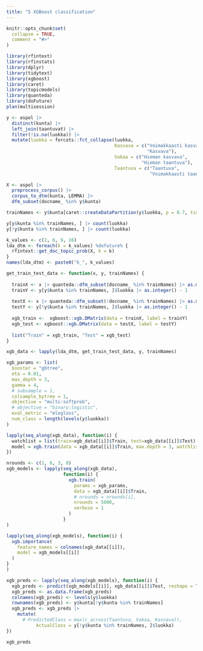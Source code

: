```yaml
---
title: "5 XGBoost classification"
---
```


```r
knitr::opts_chunk$set(
  collapse = TRUE,
  comment = "#>"
)
```

```r
library(rfintext)
library(rfinstats)
library(dplyr)
library(tidytext)
library(xgboost)
library(caret)
library(topicmodels)
library(quanteda)
library(doFuture)
plan(multisession)
```


```r
y <- aspol |>
  distinct(kunta) |>
  left_join(taantuvat) |>
  filter(!is.na(luokka)) |>
  mutate(luokka = forcats::fct_collapse(luokka,
                                        Kasvava = c("Voimakkaasti kasvava",
                                                    "Kasvava"), 
                                        Vakaa = c("Hieman kasvava",
                                                  "Hieman taantuva"),
                                        Taantuva = c("Taantuva",
                                                     "Voimakkaasti taantuva")))
```

```r
X <- aspol |> 
  preprocess_corpus() |> 
  corpus_to_dtm(kunta, LEMMA) |>
  dfm_subset(docname_ %in% y$kunta)
```

```r
trainNames <- y$kunta[caret::createDataPartition(y$luokka, p = 0.7, times = 1)[[1]]]
```

```r
y[y$kunta %in% trainNames, ] |> count(luokka)
y[!y$kunta %in% trainNames, ] |> count(luokka)
```


```r
k_values <- c(2, 6, 9, 16)
lda_dtm <- foreach(k = k_values) %dofuture% {
  rfintext::get_doc_topic_prob(X, k = k)
}
names(lda_dtm) <- paste0("k_", k_values)
```


```r
get_train_test_data <- function(x, y, trainNames) {
  
  trainX <- x |> quanteda::dfm_subset(docname_ %in% trainNames) |> as.matrix()
  trainY <- y[y$kunta %in% trainNames, ]$luokka |> as.integer() - 1
  
  testX <- x |> quanteda::dfm_subset(!docname_ %in% trainNames) |> as.matrix()
  testY <- y[!y$kunta %in% trainNames, ]$luokka |> as.integer() - 1
  
  xgb_train <-  xgboost::xgb.DMatrix(data = trainX, label = trainY)
  xgb_test <- xgboost::xgb.DMatrix(data = testX, label = testY)
  
  list("Train" = xgb_train, "Test" = xgb_test)
}
```

```r
xgb_data <- lapply(lda_dtm, get_train_test_data, y, trainNames)
```

```r
xgb_params <- list(
  booster = "gbtree",
  eta = 0.01,
  max_depth = 3,
  gamma = 4,
  # subsample = 1,
  colsample_bytree = 1,
  objective = "multi:softprob",
  # objective = "binary:logistic",
  eval_metric = "mlogloss",
  num_class = length(levels(y$luokka))
)
```

```r
lapply(seq_along(xgb_data), function(i) {
  watchlist = list(train=xgb_data[[i]]$Train, test=xgb_data[[i]]$Test)
  model = xgb.train(data = xgb_data[[i]]$Train, max.depth = 3, watchlist=watchlist, nrounds = 70)
})
```

```r
nrounds <- c(1, 6, 3, 8)
xgb_models <- lapply(seq_along(xgb_data),
                     function(i) {
                       xgb.train(
                         params = xgb_params,
                         data = xgb_data[[i]]$Train,
                         # nrounds = nrounds[i],
                         nrounds = 5000,
                         verbose = 1
                       )
                     }
)
```

```r
lapply(seq_along(xgb_models), function(i) {
  xgb.importance(
    feature_names = colnames(xgb_data[[i]]), 
    model = xgb_models[[i]]
  )
}
)
```

```r
xgb_preds <- lapply(seq_along(xgb_models), function(i) {
  xgb_preds <- predict(xgb_models[[i]], xgb_data[[i]]$Test, reshape = TRUE)
  xgb_preds <- as.data.frame(xgb_preds)
  colnames(xgb_preds) <- levels(y$luokka)
  rownames(xgb_preds) <- y$kunta[!y$kunta %in% trainNames]
  xgb_preds <- xgb_preds |>
    mutate(
      # PredictedClass = max(c_across(Taantuva, Vakaa, Kasvava)),
           ActualClass = y[!y$kunta %in% trainNames, ]$luokka)
})
```


```r
xgb_preds
```

